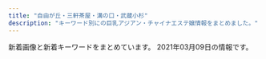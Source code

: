 ```yaml
---
title: "自由が丘・三軒茶屋・溝の口・武蔵小杉"
description: "キーワード別にの巨乳アジアン・チャイナエステ嬢情報をまとめました。"
---
```


新着画像と新着キーワードをまとめています。
2021年03月09日の情報です。

<DmmAffiliateIns />
<KeywordTable
  shops={
    [
    {
        "url": "http://kagayaki.jpn.cm/",
        "station": "\u4e09\u8ed2\u8336\u5c4b\u99c5\u5317\u53e3",
        "name": "\u661f\u306e\u8f1d\u304d",
        "keywords": {
            "86": 5,
            "87": 2,
            "84": 1,
            "D": 6,
            "C": 17,
            "E": 1
        },
        "img_links": [
            "http://kagayaki.jpn.cm/images/bj3.png",
            "http://kagayaki.jpn.cm/images/room3.jpg",
            "http://kagayaki.jpn.cm/images/room5.jpg",
            "http://kagayaki.jpn.cm/images/mobile2.jpg",
            "http://kagayaki.jpn.cm/images/top.jpg",
            "http://kagayaki.jpn.cm/photos/sites/35/2017/11/2017110107513579.jpg",
            "http://kagayaki.jpn.cm/images/room6.jpg",
            "http://kagayaki.jpn.cm/photos/sites/35/2016/08/staff3.jpg",
            "http://kagayaki.jpn.cm/images/staff_line.png",
            "http://kagayaki.jpn.cm/images/room4.jpg",
            "http://kagayaki.jpn.cm/photos/sites/35/2016/11/1.jpg",
            "http://kagayaki.jpn.cm/images/end1.jpg",
            "http://kagayaki.jpn.cm/images/room2.jpg",
            "http://kagayaki.jpn.cm/photos/sites/35/2016/09/637893871729784570.jpg",
            "http://kagayaki.jpn.cm/photos/sites/35/2020/10/2020100418535814.jpg",
            "http://kagayaki.jpn.cm/images/girl-z1.jpg",
            "http://kagayaki.jpn.cm/photos/sites/35/2019/09/2019092518230998.jpg",
            "http://kagayaki.jpn.cm/photos/sites/35/2016/08/staff32.jpg",
            "http://kagayaki.jpn.cm/images/room1.jpg",
            "http://kagayaki.jpn.cm/photos/sites/35/2016/11/12.jpg",
            "http://kagayaki.jpn.cm/images/staff0.jpg",
            "http://kagayaki.jpn.cm/photos/sites/35/2016/11/11.jpg",
            "http://kagayaki.jpn.cm/images/girl-z2.jpg",
            "http://kagayaki.jpn.cm/images/mobile.jpg"
        ]
    },
    {
        "name": "Clair \uff5e\u30af\u30ec\u30fc\u30eb\uff5e",
        "keywords": {
            "C": 4,
            "D": 4,
            "E": 2
        },
        "station": "\u5b66\u82b8\u5927\u5b66\u99c5\u897f\u53e3",
        "img_links": [
            "http://clair.work/images/recruit/message_03.png",
            "http://clair.work/images/trigger.jpg",
            "http://clair.work/images/recruit/point_08.png",
            "http://clair.work/staff/ayaka1.jpg",
            "http://clair.work/images/recruit/point_04.png",
            "http://clair.work/staff/humi1.jpg",
            "http://clair.work/images/mainvisual_02_s.jpg",
            "http://clair.work/images/mainvisual_02.jpg",
            "http://clair.work/images/icon_ranking_01.png",
            "http://clair.work/images/recruit/nagare_05.png",
            "http://clair.work/images/head_therapist.jpg",
            "http://clair.work/images/icon_new.png",
            "http://clair.work/images/icon_ranking_03.png",
            "http://clair.work/images/mainvisual_01.jpg",
            "http://clair.work/images/recruit/point_07.png",
            "http://clair.work/images/no_image.jpg",
            "http://clair.work/images/recruit/nagare_03.jpg",
            "http://clair.work/staff/mayu1.jpg",
            "http://clair.work/images/icon_ranking_05.png",
            "http://clair.work/images/head_interior.jpg",
            "http://clair.work/images/icon_ranking_04.png",
            "http://clair.work/images/recruit/point_05.png",
            "http://clair.work/staff/kasumi1.jpg",
            "http://clair.work/images/recruit/req_03.jpg",
            "http://clair.work/images/icon_ranking_02.png",
            "http://clair.work/images/recruit/nagare_02.jpg",
            "http://clair.work/images/recruit/point_06.png",
            "http://clair.work/images/recruit/nagare_07.png",
            "http://clair.work/images/sw_tel.png",
            "http://clair.work/images/recruit/point_03.png",
            "http://clair.work/images/recruit/point_09.png",
            "http://clair.work/images/recruit/nagare_06.png",
            "http://clair.work/images/recruit/sp_mainvisual.jpg",
            "http://clair.work/images/mainvisual_01_s.jpg",
            "http://clair.work/images/sw_home.png",
            "http://clair.work/images/recruit/nagare_01.jpg",
            "http://clair.work/staff/yua1.jpg",
            "http://clair.work/staff/humi2.jpg"
        ],
        "url": "http://clair.work/"
    },
    {
        "station": "\u81ea\u7531\u304c\u4e18\u99c5\u5317\u53e3",
        "img_links": [
            "http://www.es-flower.link/img/nene1.jpg",
            "http://www.es-flower.link/images/interior_t.jpg",
            "http://www.es-flower.link/sp/images/int1.jpg",
            "http://www.es-flower.link/img/yume1.jpg",
            "http://www.es-flower.link/images/2.jpg",
            "http://www.es-flower.link/images/rec2.jpg",
            "http://www.es-flower.link/sp/images/sys3.jpg",
            "http://www.es-flower.link/images/sm.jpg",
            "http://www.es-flower.link/images/news.jpg",
            "http://www.es-flower.link/sp/images/3.jpg",
            "http://www.es-flower.link/sp/img/nene1.jpg",
            "http://www.es-flower.link/images/staff_t.jpg",
            "http://www.es-flower.link/images/5.jpg",
            "http://www.es-flower.link/sp/images/newsb.png",
            "http://www.es-flower.link/sp/images/ac1.jpg",
            "http://www.es-flower.link/images/3.jpg",
            "http://www.es-flower.link/sp/menu/staff.jpg",
            "http://www.es-flower.link/sp/images/pc.jpg",
            "http://www.es-flower.link/sp/images/rec3.jpg",
            "http://www.es-flower.link/images/mobile.jpg",
            "http://www.es-flower.link/sp/images/sisu.jpg",
            "http://www.es-flower.link/sp/img/huyumi1.jpg",
            "http://www.es-flower.link/sp/images/sys1.jpg",
            "http://www.es-flower.link/sp/images/int2.jpg",
            "http://www.es-flower.link/images/4.jpg",
            "http://www.es-flower.link/images/rec1.png",
            "http://www.es-flower.link/images/info.jpg",
            "http://www.es-flower.link/images/int2.png",
            "http://www.es-flower.link/sp/images/time.jpg",
            "http://www.es-flower.link/sp/images/6.jpg",
            "http://www.es-flower.link/sp/menu/top.jpg",
            "http://www.es-flower.link/images/head.jpg",
            "http://www.es-flower.link/sp/menu/interior.jpg",
            "http://www.es-flower.link/sp/images/top.jpg",
            "http://www.es-flower.link/sp/img/koyuki1.jpg",
            "http://www.es-flower.link/sp/images/staff_t.jpg",
            "http://www.es-flower.link/sp/img/arisa1.jpg",
            "http://www.es-flower.link/sp/images/rec1.jpg",
            "http://www.es-flower.link/sp/img/mizuki1.jpg",
            "http://www.es-flower.link/img/huyumi1.jpg",
            "http://www.es-flower.link/images/int1.png",
            "http://www.es-flower.link/sp/img/yume1.jpg",
            "http://www.es-flower.link/img/koyuki1.jpg",
            "http://www.es-flower.link/sp/images/1.jpg",
            "http://www.es-flower.link/sp/images/tel.jpg",
            "http://www.es-flower.link/sp/images/2.jpg",
            "http://www.es-flower.link/sp/images/4.jpg",
            "http://www.es-flower.link/sp/images/5.jpg",
            "http://www.es-flower.link/img/arisa1.jpg",
            "http://www.es-flower.link/images/6.jpg",
            "http://www.es-flower.link/sp/images/head.png",
            "http://www.es-flower.link/sp/images/interior_t.jpg",
            "http://www.es-flower.link/sp/images/rec2.jpg",
            "http://www.es-flower.link/sp/images/sisu_t.jpg",
            "http://www.es-flower.link/img/mizuki1.jpg",
            "http://www.es-flower.link/images/ta.jpg",
            "http://www.es-flower.link/sp/images/footer.jpg",
            "http://www.es-flower.link/sp/images/sys2.jpg",
            "http://www.es-flower.link/sp/images/news.jpg",
            "http://www.es-flower.link/images/1.jpg",
            "http://www.es-flower.link/images/sys.png"
        ],
        "keywords": {},
        "url": "http://www.es-flower.link/",
        "name": "\u6625\u306e\u604b"
    },
    {
        "url": "http://www.esthe.esraku.com/",
        "keywords": {
            "87": 8,
            "D": 32,
            "85": 8,
            "88": 8,
            "E": 8,
            "91": 8,
            "86": 8
        },
        "station": "\u4e09\u8ed2\u8336\u5c4b\u99c5\u5357\u53e3",
        "img_links": [
            "http://www.esthe.esraku.com/images/m4.jpg",
            "http://www.esthe.esraku.com/images/slider-img002.jpg",
            "http://www.esthe.esraku.com/files/005.jpg",
            "http://www.esthe.esraku.com/images/m1.jpg",
            "http://www.esthe.esraku.com/images/s_pickup.png",
            "http://www.esthe.esraku.com/files/003.jpg",
            "http://www.esthe.esraku.com/images/s_news.png",
            "http://www.esthe.esraku.com/images/m2.jpg",
            "http://www.esthe.esraku.com/files/004.jpg",
            "http://www.esthe.esraku.com/images/m3.jpg",
            "http://www.esthe.esraku.com/images/s_message.png",
            "http://www.esthe.esraku.com/images/slider-img001.jpg",
            "http://www.esthe.esraku.com/files/002.jpg",
            "http://www.esthe.esraku.com/images/s_top_therapist.png",
            "http://www.esthe.esraku.com/images/m6.jpg",
            "http://www.esthe.esraku.com/files/001.jpg"
        ],
        "name": "\u53f0\u6e7e\u30a8\u30b9\u30c6"
    },
    {
        "name": "\u5b89\u5fc3\u5802",
        "url": "http://treat-msg.com/",
        "station": "\u99d2\u6ca2\u5927\u5b66\u99c5\u99d2\u6ca2\u516c\u5712\u53e3",
        "keywords": {},
        "img_links": [
            "http://treat-msg.com/staff/rumi/01.jpg",
            "http://treat-msg.com/staff/rumi/01mb.jpg",
            "http://treat-msg.com/img/mainhd.jpg",
            "http://treat-msg.com/staff/kaori/01mb.jpg",
            "http://treat-msg.com/staff/miyo/01mb.jpg",
            "http://treat-msg.com/img/head.png",
            "http://treat-msg.com/staff/miyo/01.jpg",
            "http://treat-msg.com/staff/mei/01.jpg",
            "http://treat-msg.com/staff/riri/01mb.jpg",
            "http://treat-msg.com/staff/saki/01mb.jpg",
            "http://treat-msg.com/staff/mei/01mb.jpg",
            "http://treat-msg.com/staff/saki/01.jpg",
            "http://treat-msg.com/img/access/road2.jpg",
            "http://treat-msg.com/img/foot.png",
            "http://treat-msg.com/img/access/roaddm.png",
            "http://treat-msg.com/img/shop/msg.png",
            "http://treat-msg.com/img/access/road6.jpg",
            "http://treat-msg.com/staff/kaori/01.jpg",
            "http://treat-msg.com/img/mainft.jpg",
            "http://treat-msg.com/staff/chinatu/01mb.jpg",
            "http://treat-msg.com/staff/chinatu/01.jpg",
            "http://treat-msg.com/staff/riri/01.jpg",
            "http://treat-msg.com/pic/corona.jpg",
            "http://treat-msg.com/img/access/road3.jpg",
            "http://treat-msg.com/img/ttl_staff.jpg",
            "http://treat-msg.com/img/access/road1.jpg",
            "http://treat-msg.com/staff/noa/01mb.jpg",
            "http://treat-msg.com/img/access/road4.jpg",
            "http://treat-msg.com/img/access/road5.jpg",
            "http://treat-msg.com/staff/noa/01.jpg"
        ]
    },
    {
        "img_links": [
            "http://ms-shinraku.com/img/ttl_staff.png",
            "http://ms-shinraku.com/staff/mari/01.jpg",
            "http://ms-shinraku.com/i/files/homeimg.jpg",
            "http://ms-shinraku.com/staff/kanako/01.jpg",
            "http://ms-shinraku.com/pic/head.jpg",
            "http://ms-shinraku.com/pic/topimg2.jpg",
            "http://ms-shinraku.com/staff/yuki/01.jpg",
            "http://ms-shinraku.com/staff/ran/01.jpg",
            "http://ms-shinraku.com/staff/momoka/01.jpg",
            "http://ms-shinraku.com/pic/topimg1.jpg",
            "http://ms-shinraku.com/staff/ayumi/01.jpg",
            "http://ms-shinraku.com/img/foot.png"
        ],
        "station": "\u5b66\u82b8\u5927\u5b66\u99c5\u6771\u53e3",
        "name": "\u5fc3\u697d",
        "url": "http://ms-shinraku.com/",
        "keywords": {
            "C": 2
        }
    },
    {
        "img_links": [
            "http://www.sakura.esraku.com/files/003.jpg",
            "http://www.sakura.esraku.com/files/010.jpg",
            "http://www.sakura.esraku.com/files/004.jpg",
            "http://www.sakura.esraku.com/files/008.jpg",
            "http://www.sakura.esraku.com/photo_news/upimg/508775f63081046140_0.jpg",
            "http://www.sakura.esraku.com/photo_news/upimg/192295fbde78dddd71_0.jpg",
            "http://www.sakura.esraku.com/photo_news/upimg/282545f76dfd1996d7_0.jpg",
            "http://www.sakura.esraku.com/images/mobile.jpg",
            "http://www.sakura.esraku.com/files/005.jpg",
            "http://www.sakura.esraku.com/files/009.jpg",
            "http://www.sakura.esraku.com/files/006.jpg",
            "http://www.sakura.esraku.com/images/lineyoyaku.jpg",
            "http://www.sakura.esraku.com/images/s_staff.jpg",
            "http://www.sakura.esraku.com/photo_news/upimg/2782560336f9978bfe_0.jpg",
            "http://www.sakura.esraku.com/images/s_link.jpg",
            "http://www.sakura.esraku.com/photo_news/upimg/5052160124f368954b_0.jpg",
            "http://www.sakura.esraku.com/files/001.jpg",
            "http://www.sakura.esraku.com/files/011.jpg",
            "http://www.sakura.esraku.com/photo_news/upimg/221315f853e86bfad8_0.jpg",
            "http://www.sakura.esraku.com/photo_news/upimg/60714603da7cfa04c2_0.jpg",
            "http://www.sakura.esraku.com/files/007.jpg",
            "http://www.sakura.esraku.com/images/top.png",
            "http://www.sakura.esraku.com/files/002.jpg",
            "http://www.sakura.esraku.com/files/012.jpg",
            "http://www.sakura.esraku.com/photo_news/upimg/921745f718627cc259_0.jpg"
        ],
        "name": "\u685c",
        "keywords": {
            "87": 18,
            "C": 24,
            "D": 20,
            "\u30bb\u30af\u30b7\u30fc": 1
        },
        "station": "\u90fd\u7acb\u5927\u5b66\u99c5",
        "url": "http://www.sakura.esraku.com/"
    },
    {
        "name": "\u8d64\u30d0\u30e9",
        "keywords": {},
        "url": "http://chishituyop.xyz/",
        "station": "\u4e8c\u5b50\u7389\u5ddd\u99c5\u897f\u53e3",
        "img_links": [
            "http://chishituyop.xyz/uploads/210224/1-210224121444548.jpg",
            "http://chishituyop.xyz/style/images/nav-sys.jpg",
            "http://chishituyop.xyz/uploads/210224/1-21022412150a42.jpg",
            "http://chishituyop.xyz/style/images/index-miru_18.jpg",
            "http://chishituyop.xyz/uploads/201229/1-201229152000Y5.jpg",
            "http://chishituyop.xyz/style/images/s-bian.png",
            "http://chishituyop.xyz/style/images/t2.png",
            "http://chishituyop.xyz/style/images/sys.jpg",
            "http://chishituyop.xyz/style/images/index-miru_06.jpg",
            "http://chishituyop.xyz/style/images/nav2-sta.png",
            "http://chishituyop.xyz/uploads/210224/1-210224121531U8.jpg",
            "http://chishituyop.xyz/style/images/t4.jpg",
            "http://chishituyop.xyz/style/images/t6.jpg",
            "http://chishituyop.xyz/style/images/index-miru_03.jpg",
            "http://chishituyop.xyz/style/images/t3.png"
        ]
    },
    {
        "url": "http://b-berry.work/",
        "keywords": {},
        "img_links": [
            "http://b-berry.work/images/ac2.jpg",
            "http://b-berry.work/images/rec2.jpg",
            "http://b-berry.work/img/maya1.jpg",
            "http://b-berry.work/images/ac1.jpg",
            "http://b-berry.work/images/news.jpg",
            "http://b-berry.work/images/staff_t.jpg",
            "http://b-berry.work/images/tg.jpg",
            "http://b-berry.work/images/interior_t.jpg",
            "http://b-berry.work/images/1.jpg",
            "http://b-berry.work/images/int1.jpg",
            "http://b-berry.work/images/s1.png",
            "http://b-berry.work/images/2.jpg",
            "http://b-berry.work/img/yuri1.jpg",
            "http://b-berry.work/images/sys.jpg",
            "http://b-berry.work/images/3.jpg",
            "http://b-berry.work/images/int2.jpg",
            "http://b-berry.work/staff/yuri.jpg",
            "http://b-berry.work/images/head.jpg",
            "http://b-berry.work/staff/mona.jpg",
            "http://b-berry.work/images/rec1.jpg",
            "http://b-berry.work/staff/maya.jpg",
            "http://b-berry.work/img/mona1.jpg"
        ],
        "station": "\u81ea\u7531\u304c\u4e18\u99c5\u5317\u53e3",
        "name": "\u30d6\u30eb\u30fc\u30d9\u30ea\u30fc"
    },
    {
        "station": "\u5927\u5ca1\u5c71\u99c5",
        "name": "\u30de\u30c3\u30b5\u30fc\u30b8\u306e\u66d9",
        "img_links": [
            "http://www.miyuki.es-relax.info/gals/yuri1.jpg",
            "http://www.miyuki.es-relax.info/images/kp01.jpg",
            "http://www.miyuki.es-relax.info/gals/nana1.jpg",
            "http://www.miyuki.es-relax.info/images/info3.jpg",
            "http://www.miyuki.es-relax.info/images/yoyaku.png",
            "http://www.miyuki.es-relax.info/images/sp03.jpg",
            "http://www.miyuki.es-relax.info/images/sp02.jpg",
            "http://www.miyuki.es-relax.info/images/info1.jpg",
            "http://www.miyuki.es-relax.info/gals/yuki1.jpg",
            "http://www.miyuki.es-relax.info/images/info2.jpg",
            "http://www.miyuki.es-relax.info/images/info4.jpg",
            "http://www.miyuki.es-relax.info/images/sp01.jpg"
        ],
        "keywords": {},
        "url": "http://www.miyuki.es-relax.info/"
    },
    {
        "img_links": [
            "http://www.brilliance.mesthe.com/images/new3.png",
            "http://www.brilliance.mesthe.com/images/maga.jpg",
            "http://www.brilliance.mesthe.com/files/001-03.jpg",
            "http://www.brilliance.mesthe.com/files/005-02.jpg",
            "http://www.brilliance.mesthe.com/files/005-03.jpg",
            "http://www.brilliance.mesthe.com/files/004-03.jpg",
            "http://www.brilliance.mesthe.com/files/003-03.jpg",
            "http://www.brilliance.mesthe.com/files/003.jpg",
            "http://www.brilliance.mesthe.com/files/002.jpg",
            "http://www.brilliance.mesthe.com/images/shop/shop02.jpg",
            "http://www.brilliance.mesthe.com/images/main_bottom.png",
            "http://www.brilliance.mesthe.com/files/001-02.jpg",
            "http://www.brilliance.mesthe.com/files/001.jpg",
            "http://www.brilliance.mesthe.com/files/002-02.jpg",
            "http://www.brilliance.mesthe.com/images/shop/shop03.jpg",
            "http://www.brilliance.mesthe.com/images/pick.png",
            "http://www.brilliance.mesthe.com/images/infotiao1.jpg",
            "http://www.brilliance.mesthe.com/files/002-03.jpg",
            "http://www.brilliance.mesthe.com/images/shop/shop01.jpg",
            "http://www.brilliance.mesthe.com/images/main_top.png",
            "http://www.brilliance.mesthe.com/images/new1.png",
            "http://www.brilliance.mesthe.com/images/s1.jpg",
            "http://www.brilliance.mesthe.com/images/shop/shop04.jpg",
            "http://www.brilliance.mesthe.com/images/xian.png",
            "http://www.brilliance.mesthe.com/images/s3.jpg",
            "http://www.brilliance.mesthe.com/images/s2.jpg",
            "http://www.brilliance.mesthe.com/images/zi_staff.png",
            "http://www.brilliance.mesthe.com/files/003-02.jpg",
            "http://www.brilliance.mesthe.com/images/zi_massage.png",
            "http://www.brilliance.mesthe.com/images/service.png",
            "http://www.brilliance.mesthe.com/files/004.jpg",
            "http://www.brilliance.mesthe.com/files/005.jpg",
            "http://www.brilliance.mesthe.com/files/004-02.jpg",
            "http://www.brilliance.mesthe.com/images/tel.png"
        ],
        "url": "http://www.brilliance.mesthe.com/",
        "station": "\u4e09\u8ed2\u8336\u5c4b\u99c5\u4e16\u7530\u8c37\u901a\u308a\u53e3",
        "name": "\u30d6\u30ea\u30ea\u30a2\u30f3\u30b9",
        "keywords": {
            "86": 2,
            "85": 2,
            "C": 2,
            "87": 1,
            "D": 3
        }
    },
    {
        "station": "\u4e8c\u5b50\u7389\u5ddd\u99c5\u897f\u53e3",
        "img_links": [
            "http://tanoshii.jpn.mn/images/top_slider02.jpg",
            "http://tanoshii.jpn.mn/photos/sites/76/2020/05/2020051702012070.jpg",
            "http://tanoshii.jpn.mn/photos/sites/76/2020/02/2020020601144618.jpg",
            "http://tanoshii.jpn.mn/photos/sites/76/2020/01/2020010206122496.jpg",
            "http://tanoshii.jpn.mn/photos/sites/76/2021/01/2021012605371183.jpg",
            "http://tanoshii.jpn.mn/images/sp_top.jpg",
            "http://tanoshii.jpn.mn/photos/sites/76/2020/01/2020010206122380.jpg",
            "http://tanoshii.jpn.mn/photos/sites/76/2021/02/2021020904591631.jpg",
            "http://tanoshii.jpn.mn/images/side_link.jpg",
            "http://tanoshii.jpn.mn/photos/sites/76/2020/09/2020092006290275.jpg",
            "http://tanoshii.jpn.mn/images/top.png",
            "http://tanoshii.jpn.mn/photos/sites/76/2021/01/2021011304145677.jpg",
            "http://tanoshii.jpn.mn/photos/sites/76/2020/01/2020012908322311.jpg",
            "http://tanoshii.jpn.mn/photos/sites/76/2020/08/2020081201584255.jpg",
            "http://tanoshii.jpn.mn/photos/sites/76/2019/12/2019121409132124.jpg",
            "http://tanoshii.jpn.mn/photos/sites/76/2020/12/2020121807285563.jpg",
            "http://tanoshii.jpn.mn/images/side_tel.jpg",
            "http://tanoshii.jpn.mn/photos/sites/76/2020/11/2020112407093420.jpg",
            "http://tanoshii.jpn.mn/photos/sites/76/2020/09/2020090307211283.jpg",
            "http://tanoshii.jpn.mn/photos/sites/76/2020/04/2020040401245819.jpg",
            "http://tanoshii.jpn.mn/photos/sites/76/2020/05/2020052603000177.jpg",
            "http://tanoshii.jpn.mn/photos/sites/76/2020/12/2020120901212835.jpg",
            "http://tanoshii.jpn.mn/photos/sites/76/2021/01/2021011304151051.jpg",
            "http://tanoshii.jpn.mn/photos/sites/76/2020/09/2020090800560727.jpg",
            "http://tanoshii.jpn.mn/photos/sites/76/2020/04/2020041703571830.jpg",
            "http://tanoshii.jpn.mn/photos/sites/76/2020/05/2020052603000346.jpg",
            "http://tanoshii.jpn.mn/photos/sites/76/2020/08/2020082903370364.jpg",
            "http://tanoshii.jpn.mn/photos/sites/76/2020/06/2020060701410487.jpg",
            "http://tanoshii.jpn.mn/photos/sites/76/2020/07/2020071004194210.jpg",
            "http://tanoshii.jpn.mn/images/link_nav06.jpg",
            "http://tanoshii.jpn.mn/photos/sites/76/2020/03/202003090333270.jpg",
            "http://tanoshii.jpn.mn/images/side_mobile.jpg",
            "http://tanoshii.jpn.mn/photos/sites/76/2020/09/2020093003412655.jpg",
            "http://tanoshii.jpn.mn/photos/sites/76/2020/12/2020120904441346.jpg",
            "http://tanoshii.jpn.mn/photos/sites/76/2020/08/2020080507421162.jpg",
            "http://tanoshii.jpn.mn/photos/sites/76/2019/12/201912140913237.jpg",
            "http://tanoshii.jpn.mn/photos/sites/76/2020/11/2020112902000038.jpg",
            "http://tanoshii.jpn.mn/photos/sites/76/2020/12/202012240922577.jpg",
            "http://tanoshii.jpn.mn/images/link_nav03.jpg",
            "http://tanoshii.jpn.mn/photos/sites/76/2019/12/2019121409131966.jpg",
            "http://tanoshii.jpn.mn/photos/sites/76/2021/03/2021030906271271.jpg",
            "http://tanoshii.jpn.mn/photos/sites/76/2019/12/2019121409132141.jpg",
            "http://tanoshii.jpn.mn/photos/sites/76/2020/02/2020022603283463.jpg",
            "http://tanoshii.jpn.mn/photos/sites/76/2020/09/2020090803135392.jpg",
            "http://tanoshii.jpn.mn/photos/sites/76/2021/01/2021010305174759.jpg",
            "http://tanoshii.jpn.mn/images/link_nav04.jpg",
            "http://tanoshii.jpn.mn/photos/sites/76/2021/01/2021012605370415.jpg",
            "http://tanoshii.jpn.mn/photos/sites/76/2020/12/2020122501502779.jpg",
            "http://tanoshii.jpn.mn/photos/sites/76/2020/11/2020110307113062.jpg",
            "http://tanoshii.jpn.mn/photos/sites/76/2019/12/201912280133413.jpg",
            "http://tanoshii.jpn.mn/photos/sites/76/2020/10/2020102803545189.jpg",
            "http://tanoshii.jpn.mn/photos/sites/76/2020/06/2020061605184059.jpg",
            "http://tanoshii.jpn.mn/photos/sites/76/2019/12/2019121409132234.jpg",
            "http://tanoshii.jpn.mn/photos/sites/76/2020/05/2020052603000345.jpg",
            "http://tanoshii.jpn.mn/images/info2.jpg",
            "http://tanoshii.jpn.mn/photos/sites/76/2019/12/2019121409132447.jpg",
            "http://tanoshii.jpn.mn/photos/sites/76/2020/12/2020122205012857.jpg",
            "http://tanoshii.jpn.mn/photos/sites/76/2020/01/2020011710434680.jpg",
            "http://tanoshii.jpn.mn/photos/sites/76/2021/02/2021022603355371.jpg",
            "http://tanoshii.jpn.mn/photos/sites/76/2020/01/2020012603560666.jpg",
            "http://tanoshii.jpn.mn/photos/sites/76/2020/12/202012060340027.jpg",
            "http://tanoshii.jpn.mn/images/link_nav07.jpg",
            "http://tanoshii.jpn.mn/images/link_nav02.jpg",
            "http://tanoshii.jpn.mn/photos/sites/76/2020/10/2020101305315556.jpg",
            "http://tanoshii.jpn.mn/photos/sites/76/2020/01/2020011207465354.jpg",
            "http://tanoshii.jpn.mn/photos/sites/76/2020/09/2020093003412015.jpg",
            "http://tanoshii.jpn.mn/photos/sites/76/2021/02/2021022304124724.jpg",
            "http://tanoshii.jpn.mn/images/link_nav01.jpg",
            "http://tanoshii.jpn.mn/images/link_nav05.jpg",
            "http://tanoshii.jpn.mn/photos/sites/76/2020/03/2020032803325898.jpg",
            "http://tanoshii.jpn.mn/images/info1.jpg",
            "http://tanoshii.jpn.mn/images/ico01.png",
            "http://tanoshii.jpn.mn/images/info3.jpg",
            "http://tanoshii.jpn.mn/photos/sites/76/2020/11/2020111603281212.jpg",
            "http://tanoshii.jpn.mn/photos/sites/76/2020/12/2020120904423083.jpg",
            "http://tanoshii.jpn.mn/images/top_slider01.jpg",
            "http://tanoshii.jpn.mn/photos/sites/76/2020/07/2020071004330148.jpg"
        ],
        "keywords": {
            "85": 7,
            "83": 4,
            "93": 1,
            "89": 2,
            "86": 5,
            "87": 8,
            "84": 1,
            "C": 5,
            "E": 10,
            "88": 3,
            "82": 2,
            "D": 18
        },
        "name": "\u697d\u3057\u3044",
        "url": "http://tanoshii.jpn.mn/"
    },
    {
        "url": "http://pink.estheya.com/",
        "img_links": [
            "http://pink.estheya.com/css/osusume02.jpg",
            "http://pink.estheya.com/css/nav/nav-004.jpg",
            "http://pink.estheya.com/css/head01.jpg",
            "http://pink.estheya.com/css/nav/nav-002.jpg",
            "http://pink.estheya.com/css/baner.jpg",
            "http://pink.estheya.com/css/foot-tel.png",
            "http://pink.estheya.com/css/01.jpg",
            "http://pink.estheya.com/css/top-right002.jpg",
            "http://pink.estheya.com/css/staff/staff02.jpg",
            "http://pink.estheya.com/css/nav/nav-003.jpg",
            "http://pink.estheya.com/css/nav/nav-005.jpg",
            "http://pink.estheya.com/css/head.jpg",
            "http://pink.estheya.com/css/staff/staff03.jpg",
            "http://pink.estheya.com/css/staff/staff01.jpg",
            "http://pink.estheya.com/css/nav/nav-006.jpg",
            "http://pink.estheya.com/css/nav/nav-001.jpg"
        ],
        "keywords": {
            "88": 1,
            "92": 1,
            "E": 2,
            "D": 1,
            "89": 1
        },
        "station": "\u4e8c\u5b50\u7389\u5ddd\u99c5\u897f\u53e3",
        "name": "Pink Girl"
    },
    {
        "img_links": [
            "http://www.jojo.mensnv.com/files/003-02.jpg",
            "http://www.jojo.mensnv.com/files/014-03.jpg",
            "http://www.jojo.mensnv.com/images/slider/03.jpg",
            "http://www.jojo.mensnv.com/images/coverGirlParts.png",
            "http://www.jojo.mensnv.com/files/013.jpg",
            "http://www.jojo.mensnv.com/files/004-02.jpg",
            "http://www.jojo.mensnv.com/images/slider/02.jpg",
            "http://www.jojo.mensnv.com/files/005.jpg",
            "http://www.jojo.mensnv.com/files/010.jpg",
            "http://www.jojo.mensnv.com/files/004-03.jpg",
            "http://www.jojo.mensnv.com/files/012-02.jpg",
            "http://www.jojo.mensnv.com/files/011-03.jpg",
            "http://www.jojo.mensnv.com/files/009-03.jpg",
            "http://www.jojo.mensnv.com/files/004.jpg",
            "http://www.jojo.mensnv.com/files/013-02.jpg",
            "http://www.jojo.mensnv.com/files/007-03.jpg",
            "http://www.jojo.mensnv.com/images/tel.png",
            "http://www.jojo.mensnv.com/images/showCover.png",
            "http://www.jojo.mensnv.com/files/007.jpg",
            "http://www.jojo.mensnv.com/images/backlistbtn.png",
            "http://www.jojo.mensnv.com/files/010-02.jpg",
            "http://www.jojo.mensnv.com/files/007-02.jpg",
            "http://www.jojo.mensnv.com/files/012.jpg",
            "http://www.jojo.mensnv.com/files/009.jpg",
            "http://www.jojo.mensnv.com/files/003-03.jpg",
            "http://www.jojo.mensnv.com/images/slider/01.jpg",
            "http://www.jojo.mensnv.com/files/001.jpg",
            "http://www.jojo.mensnv.com/files/014-02.jpg",
            "http://www.jojo.mensnv.com/files/005-02.jpg",
            "http://www.jojo.mensnv.com/images/mobile.jpg",
            "http://www.jojo.mensnv.com/files/003.jpg",
            "http://www.jojo.mensnv.com/files/001-03.jpg",
            "http://www.jojo.mensnv.com/files/012-03.jpg",
            "http://www.jojo.mensnv.com/files/011-02.jpg",
            "http://www.jojo.mensnv.com/files/009-02.jpg",
            "http://www.jojo.mensnv.com/files/006-02.jpg",
            "http://www.jojo.mensnv.com/files/014.jpg",
            "http://www.jojo.mensnv.com/files/002-03.jpg",
            "http://www.jojo.mensnv.com/files/013-03.jpg",
            "http://www.jojo.mensnv.com/files/006-03.jpg",
            "http://www.jojo.mensnv.com/files/011.jpg",
            "http://www.jojo.mensnv.com/files/006.jpg",
            "http://www.jojo.mensnv.com/files/010-03.jpg",
            "http://www.jojo.mensnv.com/files/001-02.jpg",
            "http://www.jojo.mensnv.com/files/005-03.jpg",
            "http://www.jojo.mensnv.com/files/002.jpg",
            "http://www.jojo.mensnv.com/files/002-02.jpg"
        ],
        "url": "http://www.jojo.mensnv.com/",
        "name": "JoJo",
        "keywords": {
            "88": 3,
            "84": 6,
            "\u30bb\u30af\u30b7\u30fc": 1,
            "C": 3,
            "86": 12,
            "85": 9,
            "D": 18
        },
        "station": "\u4e09\u8ed2\u8336\u5c4b\u99c5\u5357\u53e3"
    },
    {
        "url": "https://fy.uouono.com",
        "img_links": [],
        "station": "\u4e8c\u5b50\u7389\u5ddd\u99c5",
        "keywords": {},
        "name": "For You"
    },
    {
        "station": "\u7528\u8cc0\u99c5\u6771\u53e3",
        "name": "Sweet",
        "img_links": [
            "http://www.wqiowaz.site/picture/foot01.jpg",
            "http://www.wqiowaz.site/uploads/200630/1-200630094K4325.jpg",
            "http://www.wqiowaz.site/uploads/200630/1-200630094H5294.jpg",
            "http://www.wqiowaz.site/picture/m-top004.jpg",
            "http://www.wqiowaz.site/picture/cam-01.jpg",
            "http://www.wqiowaz.site/uploads/200629/1-200629103142X4.jpg",
            "http://www.wqiowaz.site/picture/m-head01.jpg",
            "http://www.wqiowaz.site/uploads/201008/1-20100Q5541T55.jpg",
            "http://www.wqiowaz.site/uploads/200914/1-20091416442NT.jpg",
            "http://www.wqiowaz.site/uploads/200914/1-200914164443K1.jpg",
            "http://www.wqiowaz.site/uploads/200629/1-200629103204442.jpg",
            "http://www.wqiowaz.site/uploads/201008/1-20100Q5550EL.jpg",
            "http://www.wqiowaz.site/picture/m-top003.jpg",
            "http://www.wqiowaz.site/uploads/201008/1-20100Q55522V7.jpg",
            "http://www.wqiowaz.site/uploads/200629/1-200629103104120.jpg",
            "http://www.wqiowaz.site/picture/call.png",
            "http://www.wqiowaz.site/uploads/201008/1-20100Q55403531.jpg"
        ],
        "keywords": {
            "86": 1,
            "F": 4,
            "84": 2,
            "D": 3,
            "94": 4
        },
        "url": "http://www.wqiowaz.site/"
    },
    {
        "station": "\u5b66\u82b8\u5927\u5b66\u99c5\u6771\u53e3",
        "name": "\u60a0",
        "img_links": [
            "http://in-esthe.com/you/images/p-5.jpg",
            "http://in-esthe.com/you/images/mo.png",
            "http://in-esthe.com/you/images/p-4.jpg",
            "http://in-esthe.com/you/images/p-8.jpg",
            "http://in-esthe.com/you/images/fla.jpg",
            "http://in-esthe.com/you/images/r-2.jpg",
            "http://cdn.dino-es.com/images/logo/468x60DinoEs.png",
            "http://in-esthe.com/you/images/r-1.jpg",
            "http://in-esthe.com/you/images/p-7.jpg",
            "http://in-esthe.com/you/images/p-11.jpg",
            "http://in-esthe.com/you/images/botton.jpg",
            "http://in-esthe.com/you/images/p-0.jpg",
            "http://in-esthe.com/you/images/p-3.jpg",
            "http://in-esthe.com/you/images/p-10.jpg",
            "http://in-esthe.com/you/images/p-9.jpg"
        ],
        "keywords": {},
        "url": "http://in-esthe.com/you/"
    },
    {
        "img_links": [
            "http://ms-rlx.com/staff/milk/01mb.jpg",
            "http://ms-rlx.com/staff/sachan/01.jpg",
            "http://ms-rlx.com/staff/sachan/01mb.jpg",
            "http://ms-rlx.com/staff/ringo/01.jpg",
            "http://ms-rlx.com/img/access/road02.jpg",
            "http://ms-rlx.com/img/ttl_concept.png",
            "http://ms-rlx.com/img/youtube.jpg",
            "http://ms-rlx.com/staff/ringo/01mb.jpg",
            "http://ms-rlx.com/img/ttl_staff.png",
            "http://ms-rlx.com/staff/milk/01.jpg",
            "http://ms-rlx.com/img/ttl_tnew.png",
            "http://ms-rlx.com/staff/ruri/01.jpg",
            "http://ms-rlx.com/staff/momo/01.jpg",
            "http://ms-rlx.com/staff/momo/01mb.jpg",
            "http://ms-rlx.com/img/ttl_rec.png",
            "http://ms-rlx.com/i/files/homeimg.jpg",
            "http://ms-rlx.com/img/access/road03.jpg",
            "http://ms-rlx.com/pic/head.png",
            "http://ms-rlx.com/img/msgbtn.png",
            "http://ms-rlx.com/img/att.png",
            "http://ms-rlx.com/staff/ruri/01mb.jpg",
            "http://ms-rlx.com/img/ttl_mobile.png",
            "http://ms-rlx.com/img/access/road01.jpg"
        ],
        "url": "http://ms-rlx.com/",
        "name": "\u697d\u697d\u5c4b",
        "station": "\u81ea\u7531\u304c\u4e18\u99c5\u5357\u53e3",
        "keywords": {
            "C": 14
        }
    },
    {
        "keywords": {},
        "station": "\u81ea\u7531\u304c\u4e18\u99c5\u5317\u53e3",
        "img_links": [
            "http://annex-jp.info/images/sayuri.jpg",
            "http://annex-jp.info/images/info.png",
            "http://www.annex-jp.info/i/img/nana.jpg",
            "http://annex-jp.info/images/mari.jpg",
            "http://www.annex-jp.info/i/img/mari.jpg",
            "http://annex-jp.info/images/kp-info.jpg",
            "http://www.annex-jp.info/i/img/sayuri.jpg",
            "http://www.annex-jp.info/i/img/riri.jpg",
            "http://www.annex-jp.info/i/img/yoho.jpg",
            "http://annex-jp.info/images/yoho.jpg",
            "http://annex-jp.info/images/mayumi.jpg",
            "http://annex-jp.info/images/nana.jpg",
            "http://annex-jp.info/images/riri.jpg",
            "http://www.annex-jp.info/i/img/mayumi.jpg"
        ],
        "name": "\u305f\u3093\u307d\u307d",
        "url": "http://annex-jp.info/"
    },
    {
        "img_links": [
            "http://www.gekabijin.mensest.com/images/m2.jpg",
            "http://www.gekabijin.mensest.com/images/rsubt5.png",
            "http://www.gekabijin.mensest.com/images/rsubt1.png",
            "http://www.gekabijin.mensest.com/files/003-02.jpg",
            "http://www.gekabijin.mensest.com/images/m4.jpg",
            "http://www.gekabijin.mensest.com/images/pic_girl01.jpg",
            "http://www.gekabijin.mensest.com/images/rsubt3.png",
            "http://www.gekabijin.mensest.com/files/003.jpg",
            "http://www.gekabijin.mensest.com/files/002-02.jpg",
            "http://www.gekabijin.mensest.com/files/004.jpg",
            "http://www.gekabijin.mensest.com/images/pagetop.png",
            "http://www.gekabijin.mensest.com/images/m6.jpg",
            "http://www.gekabijin.mensest.com/images/top_sp_slider01.jpg",
            "http://www.gekabijin.mensest.com/images/rsubt6.png",
            "http://www.gekabijin.mensest.com/files/004-02.jpg",
            "http://www.gekabijin.mensest.com/images/ico01.png",
            "http://www.gekabijin.mensest.com/files/001.jpg",
            "http://www.gekabijin.mensest.com/images/rsubt4.png",
            "http://www.gekabijin.mensest.com/images/m3.jpg",
            "http://www.gekabijin.mensest.com/images/m1.jpg",
            "http://www.gekabijin.mensest.com/files/001-02.jpg",
            "http://www.gekabijin.mensest.com/images/rsubt2.png",
            "http://www.gekabijin.mensest.com/files/002.jpg",
            "http://www.gekabijin.mensest.com/images/rsubt7.png"
        ],
        "keywords": {
            "86": 4,
            "D": 16,
            "87": 12
        },
        "url": "http://www.gekabijin.mensest.com/",
        "name": "\u6708\u4e0b\u7f8e\u4eba",
        "station": "\u4e09\u8ed2\u8336\u5c4b\u99c5\u5317\u53e3B"
    }
]
}
/>
<DmmAffiliateScript />
